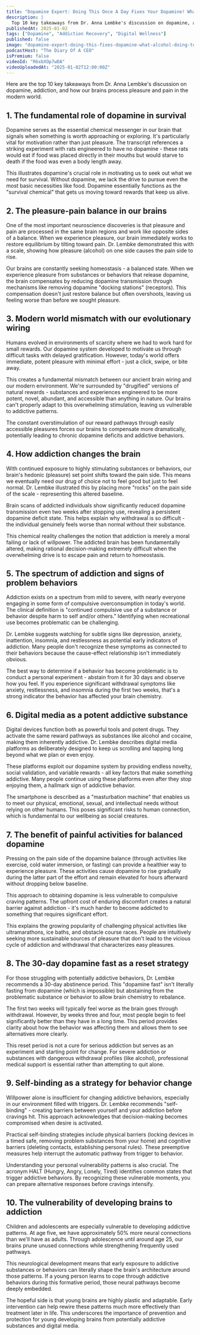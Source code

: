 ```yaml
---
title: "Dopamine Expert: Doing This Once A Day Fixes Your Dopamine! What Alcohol Is Doing To Your Brain!!"
description: |
  Top 10 key takeaways from Dr. Anna Lembke's discussion on dopamine, addiction, and how our brains process pleasure and pain in the modern world.
publishedAt: 2025-01-02
tags: ["Dopamine", "Addiction Recovery", "Digital Wellness"]
published: false
image: "dopamine-expert-doing-this-fixes-dopamine-what-alcohol-doing-to-brain.jpg"
podcastHost: "The Diary Of A CEO"
isPremium: false
videoId: "R6xbXOp7wDA"
videoUploadedAt: "2025-01-02T12:00:00Z"
---
```



<PodcastSummaryPageLayout frontmatter={frontmatter}>

Here are the top 10 key takeaways from Dr. Anna Lembke's discussion on dopamine, addiction, and how our brains process pleasure and pain in the modern world.

## 1. The fundamental role of dopamine in survival

Dopamine serves as the essential chemical messenger in our brain that signals when something is worth approaching or exploring. It's particularly vital for motivation rather than just pleasure. The transcript references a striking experiment with rats engineered to have no dopamine - these rats would eat if food was placed directly in their mouths but would starve to death if the food was even a body length away.

This illustrates dopamine's crucial role in motivating us to seek out what we need for survival. Without dopamine, we lack the drive to pursue even the most basic necessities like food. Dopamine essentially functions as the "survival chemical" that gets us moving toward rewards that keep us alive.

## 2. The pleasure-pain balance in our brains

One of the most important neuroscience discoveries is that pleasure and pain are processed in the same brain regions and work like opposite sides of a balance. When we experience pleasure, our brain immediately works to restore equilibrium by tilting toward pain. Dr. Lembke demonstrated this with a scale, showing how pleasure (alcohol) on one side causes the pain side to rise.

Our brains are constantly seeking homeostasis - a balanced state. When we experience pleasure from substances or behaviors that release dopamine, the brain compensates by reducing dopamine transmission through mechanisms like removing dopamine "docking stations" (receptors). This compensation doesn't just restore balance but often overshoots, leaving us feeling worse than before we sought pleasure.

## 3. Modern world mismatch with our evolutionary wiring

Humans evolved in environments of scarcity where we had to work hard for small rewards. Our dopamine system developed to motivate us through difficult tasks with delayed gratification. However, today's world offers immediate, potent pleasure with minimal effort - just a click, swipe, or bite away.

This creates a fundamental mismatch between our ancient brain wiring and our modern environment. We're surrounded by "drugified" versions of natural rewards - substances and experiences engineered to be more potent, novel, abundant, and accessible than anything in nature. Our brains can't properly adapt to this overwhelming stimulation, leaving us vulnerable to addictive patterns.

The constant overstimulation of our reward pathways through easily accessible pleasures forces our brains to compensate more dramatically, potentially leading to chronic dopamine deficits and addictive behaviors.

## 4. How addiction changes the brain

With continued exposure to highly stimulating substances or behaviors, our brain's hedonic (pleasure) set point shifts toward the pain side. This means we eventually need our drug of choice not to feel good but just to feel normal. Dr. Lembke illustrated this by placing more "rocks" on the pain side of the scale - representing this altered baseline.

Brain scans of addicted individuals show significantly reduced dopamine transmission even two weeks after stopping use, revealing a persistent dopamine deficit state. This helps explain why withdrawal is so difficult - the individual genuinely feels worse than normal without their substance.

This chemical reality challenges the notion that addiction is merely a moral failing or lack of willpower. The addicted brain has been fundamentally altered, making rational decision-making extremely difficult when the overwhelming drive is to escape pain and return to homeostasis.

## 5. The spectrum of addiction and signs of problem behaviors

Addiction exists on a spectrum from mild to severe, with nearly everyone engaging in some form of compulsive overconsumption in today's world. The clinical definition is "continued compulsive use of a substance or behavior despite harm to self and/or others." Identifying when recreational use becomes problematic can be challenging.

Dr. Lembke suggests watching for subtle signs like depression, anxiety, inattention, insomnia, and restlessness as potential early indicators of addiction. Many people don't recognize these symptoms as connected to their behaviors because the cause-effect relationship isn't immediately obvious.

The best way to determine if a behavior has become problematic is to conduct a personal experiment - abstain from it for 30 days and observe how you feel. If you experience significant withdrawal symptoms like anxiety, restlessness, and insomnia during the first two weeks, that's a strong indicator the behavior has affected your brain chemistry.

## 6. Digital media as a potent addictive substance

Digital devices function both as powerful tools and potent drugs. They activate the same reward pathways as substances like alcohol and cocaine, making them inherently addictive. Dr. Lembke describes digital media platforms as deliberately designed to keep us scrolling and tapping long beyond what we plan or even enjoy.

These platforms exploit our dopamine system by providing endless novelty, social validation, and variable rewards - all key factors that make something addictive. Many people continue using these platforms even after they stop enjoying them, a hallmark sign of addictive behavior.

The smartphone is described as a "masturbation machine" that enables us to meet our physical, emotional, sexual, and intellectual needs without relying on other humans. This poses significant risks to human connection, which is fundamental to our wellbeing as social creatures.

## 7. The benefit of painful activities for balanced dopamine

Pressing on the pain side of the dopamine balance (through activities like exercise, cold water immersion, or fasting) can provide a healthier way to experience pleasure. These activities cause dopamine to rise gradually during the latter part of the effort and remain elevated for hours afterward without dropping below baseline.

This approach to obtaining dopamine is less vulnerable to compulsive craving patterns. The upfront cost of enduring discomfort creates a natural barrier against addiction - it's much harder to become addicted to something that requires significant effort.

This explains the growing popularity of challenging physical activities like ultramarathons, ice baths, and obstacle course races. People are intuitively seeking more sustainable sources of pleasure that don't lead to the vicious cycle of addiction and withdrawal that characterizes easy pleasures.

## 8. The 30-day dopamine fast as a reset strategy

For those struggling with potentially addictive behaviors, Dr. Lembke recommends a 30-day abstinence period. This "dopamine fast" isn't literally fasting from dopamine (which is impossible) but abstaining from the problematic substance or behavior to allow brain chemistry to rebalance.

The first two weeks will typically feel worse as the brain goes through withdrawal. However, by weeks three and four, most people begin to feel significantly better than they have in a long time. This period provides clarity about how the behavior was affecting them and allows them to see alternatives more clearly.

This reset period is not a cure for serious addiction but serves as an experiment and starting point for change. For severe addiction or substances with dangerous withdrawal profiles (like alcohol), professional medical support is essential rather than attempting to quit alone.

## 9. Self-binding as a strategy for behavior change

Willpower alone is insufficient for changing addictive behaviors, especially in our environment filled with triggers. Dr. Lembke recommends "self-binding" - creating barriers between yourself and your addiction before cravings hit. This approach acknowledges that decision-making becomes compromised when desire is activated.

Practical self-binding strategies include physical barriers (locking devices in a timed safe, removing problem substances from your home) and cognitive barriers (deleting contacts, establishing personal rules). These preemptive measures help interrupt the automatic pathway from trigger to behavior.

Understanding your personal vulnerability patterns is also crucial. The acronym HALT (Hungry, Angry, Lonely, Tired) identifies common states that trigger addictive behaviors. By recognizing these vulnerable moments, you can prepare alternative responses before cravings intensify.

## 10. The vulnerability of developing brains to addiction

Children and adolescents are especially vulnerable to developing addictive patterns. At age five, we have approximately 50% more neural connections than we'll have as adults. Through adolescence until around age 25, our brains prune unused connections while strengthening frequently used pathways.

This neurological development means that early exposure to addictive substances or behaviors can literally shape the brain's architecture around those patterns. If a young person learns to cope through addictive behaviors during this formative period, those neural pathways become deeply embedded.

The hopeful side is that young brains are highly plastic and adaptable. Early intervention can help rewire these patterns much more effectively than treatment later in life. This underscores the importance of prevention and protection for young developing brains from potentially addictive substances and digital media.

</PodcastSummaryPageLayout>
